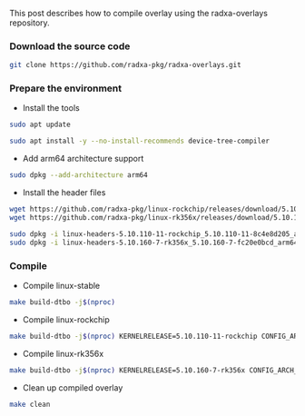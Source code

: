 
This post describes how to compile overlay using the radxa-overlays repository.

### Download the source code

```bash
git clone https://github.com/radxa-pkg/radxa-overlays.git
```

### Prepare the environment

- Install the tools

```bash
sudo apt update

sudo apt install -y --no-install-recommends device-tree-compiler
```

-  Add arm64 architecture support

```bash
sudo dpkg --add-architecture arm64
```

- Install the header files

```bash
wget https://github.com/radxa-pkg/linux-rockchip/releases/download/5.10.110-11/linux-headers-5.10.110-11-rockchip_5.10.110-11-8c4e8d205_arm64.deb
wget https://github.com/radxa-pkg/linux-rk356x/releases/download/5.10.160-7/linux-headers-5.10.160-7-rk356x_5.10.160-7-fc20e0bcd_arm64.deb

sudo dpkg -i linux-headers-5.10.110-11-rockchip_5.10.110-11-8c4e8d205_arm64.deb
sudo dpkg -i linux-headers-5.10.160-7-rk356x_5.10.160-7-fc20e0bcd_arm64.deb
```

### Compile

- Compile linux-stable

```bash
make build-dtbo -j$(nproc)
```

- Compile linux-rockchip

```bash
make build-dtbo -j$(nproc) KERNELRELEASE=5.10.110-11-rockchip CONFIG_ARCH_MESON=n CONFIG_CPU_RK3399=rockchip CONFIG_CPU_RK3568=rockchip CONFIG_CPU_RK3588=rockchip
```

- Compile linux-rk356x

```bash
make build-dtbo -j$(nproc) KERNELRELEASE=5.10.160-7-rk356x CONFIG_ARCH_MESON=n CONFIG_CPU_RK3399=rockchip CONFIG_CPU_RK3528=rockchip CONFIG_CPU_RK3568=rockchip CONFIG_CPU_RK3588=rockchip
```

- Clean up compiled overlay

```bash
make clean
```
